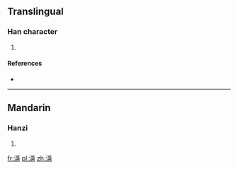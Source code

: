 ==Translingual==

===Han character===
{{Han char|rn=85|rad=水|as=14|sn=17|four=3213<sub>7</sub>|canj=水月一心 (EBMP)}}

# {{defn|Han|sort=水14}}

====References====
* {{Han ref|kx=0656.140|dkj=18510|dj=1066.180|hdz=31771.030|uh=6FE6|ud=28646|bh=ED56|bd=60758}}

----

==Mandarin==

===Hanzi===
{{cmn-hanzi|pin=[[yǐn]] ([[yin3]])|wg=yin<sup>3</sup>}}

# {{defn|lang=cmn|sort=水14}}

[[fr:濦]]
[[pl:濦]]
[[zh:濦]]